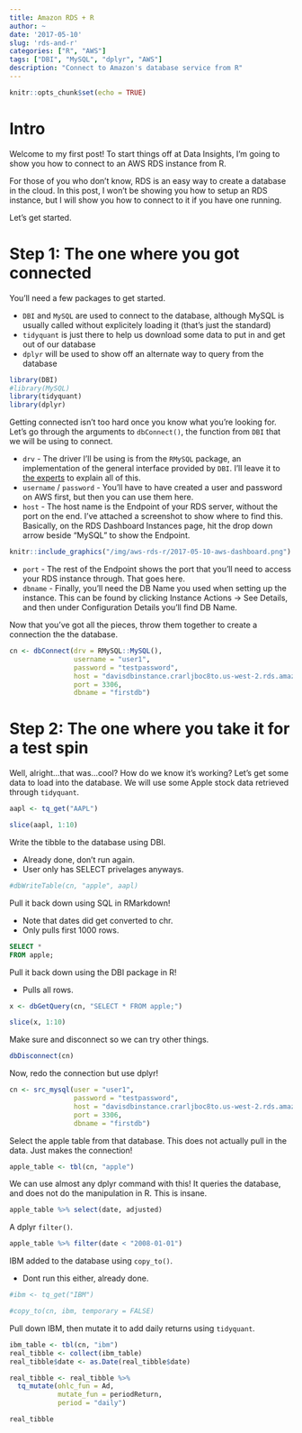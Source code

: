 ```yaml
---
title: Amazon RDS + R
author: ~
date: '2017-05-10'
slug: 'rds-and-r'
categories: ["R", "AWS"]
tags: ["DBI", "MySQL", "dplyr", "AWS"]
description: "Connect to Amazon's database service from R"
---
```


```r
knitr::opts_chunk$set(echo = TRUE)
```

# Intro

Welcome to my first post! To start things off at Data Insights, I'm going to show you how to connect to an AWS RDS instance from R.

For those of you who don't know, RDS is an easy way to create a database in the cloud. In this post, I won't be showing you how to setup an RDS instance, but I will show you how to connect to it if you have one running.

Let's get started.

# Step 1: The one where you got connected

You'll need a few packages to get started. 

* `DBI` and `MySQL` are used to connect to the database, although MySQL is usually called without explicitely loading it (that's just the standard)
* `tidyquant` is just there to help us download some data to put in and get out of our database
* `dplyr` will be used to show off an alternate way to query from the database

```r
library(DBI)
#library(MySQL)
library(tidyquant)
library(dplyr)
```

Getting connected isn't too hard once you know what you're looking for. Let's go through the arguments to `dbConnect()`, the function from `DBI` that we will be using to connect.

* `drv` - The driver I'll be using is from the `RMySQL` package, an implementation of the general interface provided by `DBI`. I'll leave it to [the experts](https://github.com/rstats-db/DBI) to explain all of this.
* `username` / `password` - You'll have to have created a user and password on AWS first, but then you can use them here.
* `host` - The host name is the Endpoint of your RDS server, without the port on the end. I've attached a screenshot to show where to find this. Basically, on the RDS Dashboard Instances page, hit the drop down arrow beside "MySQL" to show the Endpoint.

```r
knitr::include_graphics("/img/aws-rds-r/2017-05-10-aws-dashboard.png")
```

* `port` - The rest of the Endpoint shows the port that you'll need to access your RDS instance through. That goes here.
* `dbname` - Finally, you'll need the DB Name you used when setting up the instance. This can be found by clicking Instance Actions -> See Details, and then under Configuration Details you'll find DB Name.

Now that you've got all the pieces, throw them together to create a connection the the database.

```r
cn <- dbConnect(drv = RMySQL::MySQL(), 
                username = "user1", 
                password = "testpassword", 
                host = "davisdbinstance.crarljboc8to.us-west-2.rds.amazonaws.com", 
                port = 3306, 
                dbname = "firstdb")
```

# Step 2: The one where you take it for a test spin

Well, alright...that was...cool? How do we know it's working? Let's get some data to load into the database. We will use some Apple stock data retrieved through `tidyquant`.

```r
aapl <- tq_get("AAPL")

slice(aapl, 1:10)
``` 

Write the tibble to the database using DBI. 

- Already done, don't run again.
- User only has SELECT privelages anyways.

```r
#dbWriteTable(cn, "apple", aapl)
```

Pull it back down using SQL in RMarkdown! 

- Note that dates did get converted to chr.
- Only pulls first 1000 rows.

```sql
SELECT * 
FROM apple;
```

Pull it back down using the DBI package in R! 

- Pulls all rows.

```r
x <- dbGetQuery(cn, "SELECT * FROM apple;")

slice(x, 1:10)
```

Make sure and disconnect so we can try other things.

```r
dbDisconnect(cn)
```


Now, redo the connection but use dplyr!

```r
cn <- src_mysql(user = "user1", 
                password = "testpassword", 
                host = "davisdbinstance.crarljboc8to.us-west-2.rds.amazonaws.com", 
                port = 3306, 
                dbname = "firstdb")
```

Select the apple table from that database. This does not actually pull in the data. Just makes the connection!

```r
apple_table <- tbl(cn, "apple")
```

We can use almost any dplyr command with this! It queries the database, and does not do the manipulation in R. This is insane.

```r
apple_table %>% select(date, adjusted)
```

A dplyr `filter()`.

```r
apple_table %>% filter(date < "2008-01-01")
```

IBM added to the database using `copy_to()`. 

- Dont run this either, already done.

```r
#ibm <- tq_get("IBM")

#copy_to(cn, ibm, temporary = FALSE)
```

Pull down IBM, then mutate it to add daily returns using `tidyquant`.

```r
ibm_table <- tbl(cn, "ibm")
real_tibble <- collect(ibm_table)
real_tibble$date <- as.Date(real_tibble$date)

real_tibble <- real_tibble %>% 
  tq_mutate(ohlc_fun = Ad, 
            mutate_fun = periodReturn, 
            period = "daily")
```


```r
real_tibble
```

